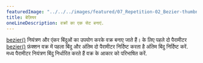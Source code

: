 ---
featuredImage: "../../../images/featured/07_Repetition-02_Bezier-thumbnail.png"
title: बेज़ियर
oneLineDescription: वक्रों का एक सेट बनाएं.
---

<a href="https://p5js.org/reference/#/p5/bezier" target='_blank'>bezier()</a> 
नियंत्रण और एंकर बिंदुओं का उपयोग करके वक्र बनाए जाते हैं।
के लिए पहले दो पैरामीटर
<a href='https://p5js.org/reference/#/p5/bezier' target='_blank'>bezier()</a>
फ़ंक्शन वक्र में पहला बिंदु और अंतिम दो पैरामीटर निर्दिष्ट करता है
अंतिम बिंदु निर्दिष्ट करें. मध्य पैरामीटर नियंत्रण बिंदु निर्धारित करते हैं
वक्र के आकार को परिभाषित करें.